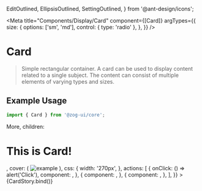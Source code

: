   EditOutlined,
  EllipsisOutlined,
  SettingOutlined,
} from '@ant-design/icons';

<Meta
  title="Components/Display/Card"
  component={[Card]}
  argTypes={{
    size: {
      options: ['sm', 'md'],
      control: { type: 'radio' },
    },
  }}
/>


# Card

> Simple rectangular container.
> A card can be used to display content related to a single subject. The
> content can consist of multiple elements of varying types and sizes.

## Example Usage

```jsx
import { Card } from '@zog-ui/core';
```

<Canvas columns={2} withSource="close">
  <Story
    name="Card"
    args={{
      bordered: true,
      title: 'Card Title',
      extra: <a href="#">More</a>,
      children: <h1>This is Card!</h1>,
      cover: (
        <img
          alt="example"
          src="https://www.giantbomb.com/a/uploads/scale_small/3/33873/1700999-naruto.png"
        />
      ),
      css: {
        width: '270px',
      },
      actions: [
        {
          onClick: () => alert('Click'),
          component: <SettingOutlined key="setting" />,
        },
        {
          component: <EditOutlined key="edit" />,
        },
        {
          component: <EllipsisOutlined key="ellipsis" />,
        },
      ],
    }}
  >
    {CardStory.bind()}
  </Story>
</Canvas>

<ArgsTable of={Card} />
